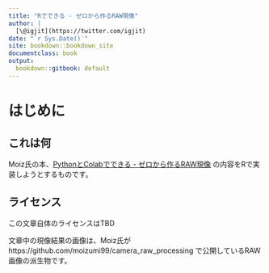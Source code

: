 ```yaml
---
title: "Rでできる - ゼロから作るRAW現像"
author: |
  [\@igjit](https://twitter.com/igjit)
date: "`r Sys.Date()`"
site: bookdown::bookdown_site
documentclass: book
output:
  bookdown::gitbook: default
---
```


# はじめに {-}

## これは何 {-}

Moiz氏の本、[PythonとColabでできる - ゼロから作るRAW現像](https://moiz.booth.pm/items/1307327) の内容をRで実装しようとするものです。

## ライセンス {-}

この文章自体のライセンスはTBD

文章中の現像結果の画像は、Moiz氏が
https://github.com/moizumi99/camera_raw_processing
で公開しているRAW画像の派生物です。
